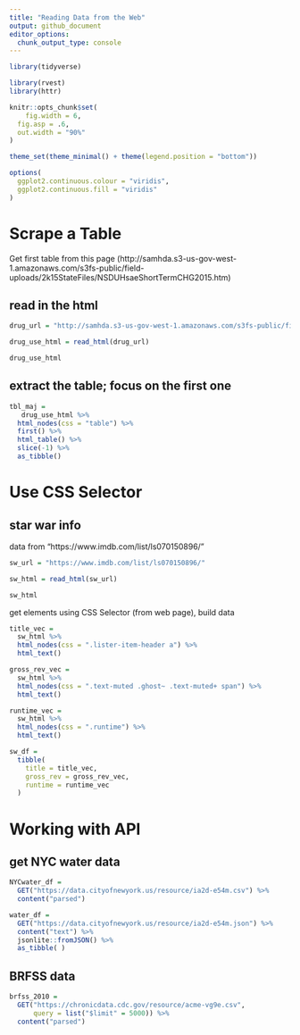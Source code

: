 ```yaml
---
title: "Reading Data from the Web"
output: github_document
editor_options: 
  chunk_output_type: console
---
```


```r
library(tidyverse)

library(rvest)
library(httr)

knitr::opts_chunk$set(
  	fig.width = 6, 
  fig.asp = .6,
  out.width = "90%"
)

theme_set(theme_minimal() + theme(legend.position = "bottom"))

options(
  ggplot2.continuous.colour = "viridis",
  ggplot2.continuous.fill = "viridis"
)
```


# Scrape a Table


Get first table from this page (http://samhda.s3-us-gov-west-1.amazonaws.com/s3fs-public/field-uploads/2k15StateFiles/NSDUHsaeShortTermCHG2015.htm)


## read in the html

```r
drug_url = "http://samhda.s3-us-gov-west-1.amazonaws.com/s3fs-public/field-uploads/2k15StateFiles/NSDUHsaeShortTermCHG2015.htm"

drug_use_html = read_html(drug_url) 

drug_use_html
```


## extract the table; focus on the first one

```r
tbl_maj = 
   drug_use_html %>% 
  html_nodes(css = "table") %>% 
  first() %>% 
  html_table() %>% 
  slice(-1) %>% 
  as_tibble()
```


# Use CSS Selector


## star war info

data from "https://www.imdb.com/list/ls070150896/"

```r
sw_url = "https://www.imdb.com/list/ls070150896/"

sw_html = read_html(sw_url)

sw_html
```

get elements using CSS Selector (from web page), build data

```r
title_vec = 
  sw_html %>% 
  html_nodes(css = ".lister-item-header a") %>% 
  html_text()

gross_rev_vec = 
  sw_html %>% 
  html_nodes(css = ".text-muted .ghost~ .text-muted+ span") %>% 
  html_text()

runtime_vec = 
  sw_html %>% 
  html_nodes(css = ".runtime") %>% 
  html_text()

sw_df = 
  tibble(
    title = title_vec,
    gross_rev = gross_rev_vec,
    runtime = runtime_vec
  )
```


# Working with API


## get NYC water data

```r
NYCwater_df = 
  GET("https://data.cityofnewyork.us/resource/ia2d-e54m.csv") %>% 
  content("parsed")

water_df = 
  GET("https://data.cityofnewyork.us/resource/ia2d-e54m.json") %>% 
  content("text") %>% 
  jsonlite::fromJSON() %>% 
  as_tibble( )
```


## BRFSS data

```r
brfss_2010 = 
  GET("https://chronicdata.cdc.gov/resource/acme-vg9e.csv",
      query = list("$limit" = 5000)) %>% 
  content("parsed")
```

